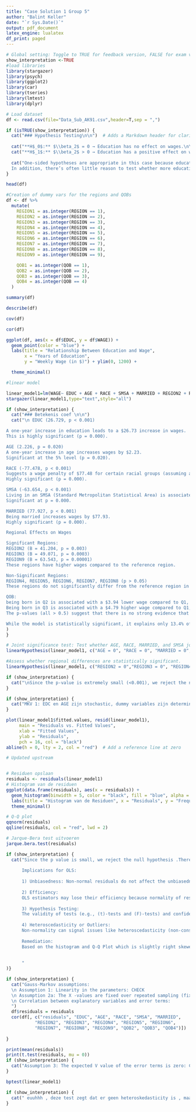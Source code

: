 ---
title: "Case Solution 1 Group 5"
author: "Balint Keller"
date: "`r Sys.Date()`"
output: pdf_document
latex_engine: lualatex
df_print: paged
---

```{r setup, include=FALSE}
# Global setting: Toggle to TRUE for feedback version, FALSE for exam version
show_interpretation <-TRUE
#load libraries
library(stargazer)
library(psych)
library(ggplot2)
library(car)
library(tseries)
library(lmtest)
library(dplyr)

# Load dataset
df <- read.csv(file="Data_Sub_AK91.csv",header=T,sep = ",")
```

```{r hypothesis_test, echo=FALSE, results="asis"}
if (isTRUE(show_interpretation)) {
  cat("### Hypothesis Testing\n\n")  # Adds a Markdown header for clarity
  
  cat("**H$_0$:** $\\beta_2$ = 0 → Education has no effect on wages.\n\n")
  cat("**H$_1$:** $\\beta_2$ > 0 → Education has a positive effect on wages.\n\n")
  
  cat("One-sided hypotheses are appropriate in this case because education is expected to increase earnings (according to economic theories).  
  In addition, there’s often little reason to test whether more education reduces wages because that result is counterintuitive.")
}
```

```{r head, echo=TRUE}


head(df)
```
```{r dummies, echo=TRUE}
#Creation of dummy vars for the regions and QOBs
df <- df %>%
  mutate(
    REGION1 = as.integer(REGION == 1),
    REGION2 = as.integer(REGION == 2),
    REGION3 = as.integer(REGION == 3),
    REGION4 = as.integer(REGION == 4),
    REGION5 = as.integer(REGION == 5),
    REGION6 = as.integer(REGION == 6),
    REGION7 = as.integer(REGION == 7),
    REGION8 = as.integer(REGION == 8),
    REGION9 = as.integer(REGION == 9),

    QOB1 = as.integer(QOB == 1),
    QOB2 = as.integer(QOB == 2),
    QOB3 = as.integer(QOB == 3),
    QOB4 = as.integer(QOB == 4)
  )
```








```{r summary, echo=TRUE}
summary(df)
```


```{r describe, echo=TRUE}
describe(df)
```

```{r cov, echo=TRUE}
cov(df)
```
```{r cor, echo=TRUE}
cor(df)
```
```{r plot, echo=TRUE}
ggplot(df, aes(x = df$EDUC, y = df$WAGE)) +
  geom_point(color = "blue") +
  labs(title = "Relationship Between Education and Wage",
       x = "Years of Education",
       y = "Weekly Wage (in $)") + ylim(0, 1200) +

  theme_minimal()

```
```{r, echo=TRUE}
#linear model

linear_model1=lm(WAGE~ EDUC + AGE + RACE + SMSA + MARRIED + REGION2 + REGION3 + REGION4 + REGION5 + REGION6 + REGION7 + REGION8 + REGION9  + QOB2 + QOB3 + QOB4, data = df)
stargazer(linear_model1,type="text",style="all")
```

```{r betekenins coef, echo=FALSE, results="asis"}
if (show_interpretation) {
  cat("### Betekenis coef \n\n")
  cat("\n EDUC (26.729, p < 0.001)

A one-year increase in education leads to a $26.73 increase in wages.
This is highly significant (p = 0.000).

AGE (2.226, p = 0.020)
A one-year increase in age increases wages by $2.23.
Significant at the 5% level (p = 0.020).

RACE (-77.478, p < 0.001)
Suggests a wage penalty of $77.48 for certain racial groups (assuming a binary variable where non-white = 1).
Highly significant (p = 0.000).

SMSA (-63.654, p < 0.001)
Living in an SMSA (Standard Metropolitan Statistical Area) is associated with a $63.65 lower wage.
Significant at p = 0.000.

MARRIED (77.927, p < 0.001)
Being married increases wages by $77.93.
Highly significant (p = 0.000).

Regional Effects on Wages

Significant Regions:
REGION2 (B = 41.204, p = 0.003)
REGION3 (B = 49.071, p = 0.0003)
REGION9 (B = 63.543, p = 0.00001)
These regions have higher wages compared to the reference region.

Non-Significant Regions:
REGION4, REGION5, REGION6, REGION7, REGION8 (p > 0.05)
These regions do not significantly differ from the reference region in terms of wages.

QOB:
being born in Q2 is associated with a $3.94 lower wage compared to Q1,
Being born in Q3 is associated with a $4.79 higher wage compared to Q1, while Being born in Q4 is associated with a $3.73 lower wage compared to Q1.None of the QOB coefficients are significant, meaning quarter of birth does not have a meaningful impact on wages in this model.
The p-values (all > 0.5) suggest that there is no strong evidence that being born in a particular quarter affects wages

While the model is statistically significant, it explains only 13.4% of the variation in wages. Other unobserved factors (e.g. experience, skills) likely play a major role."
)
}

```

```{r Joint significance tests}
# Joint significance test: Test whether AGE, RACE, MARRIED, and SMSA jointly contribute to explaining WAGE.
linearHypothesis(linear_model1, c("AGE = 0", "RACE = 0", "MARRIED = 0", "SMSA = 0"))

```
```{r Regional differences}
#Assess whether regional differences are statistically significant.
linearHypothesis(linear_model1, c("REGION2 = 0","REGION3 = 0", "REGION4 = 0", "REGION5 = 0", "REGION6 = 0", "REGION7 = 0", "REGION8 = 0", "REGION9 = 0" ))
```

```{r interpretatie van joint significance, echo=FALSE, results="asis"}
if (show_interpretation) {
  cat("\nSince the p-value is extremely small (<0.001), we reject the null hypothesis. This means that at least one of the region coefficients is significantly different from zero, implying that region does have a statistically significant effect on wages.")
}
```

```{r stochastic of deterministic, echo=FALSE, results="asis"}
if (show_interpretation) {
  cat("MKV 1: EDC en AGE zijn stochastic, dummy variables zijn deterministic\n")
}
```

```{r}
plot(linear_model1$fitted.values, resid(linear_model1),
     main = "Residuals vs. Fitted Values",
     xlab = "Fitted Values",
     ylab = "Residuals",
     pch = 16, col = "black")
abline(h = 0, lty = 2, col = "red")  # Add a reference line at zero
```





```{r}

# Updated upstream


# Residuen opslaan
residuals <- residuals(linear_model1) 
# Histogram van de residuen
ggplot(data.frame(residuals), aes(x = residuals)) +
  geom_histogram(binwidth = 5, color = "black", fill = "blue", alpha = 0.7) +
  labs(title = "Histogram van de Residuen", x = "Residuals", y = "Frequentie") +
  theme_minimal()
```
```{r}
# Q-Q plot
qqnorm(residuals)
qqline(residuals, col = "red", lwd = 2)

```

```{r, echo=FALSE, results="asis"}
# Jarque-Bera test uitvoeren
jarque.bera.test(residuals)

if (show_interpretation) {
  cat("Since the p value is small, we reject the null hypothesis .Therefore the residuals are NOT normally distributed.
      
      Implications for OLS:
      
      1) Unbiasedness: Non-normal residuals do not affect the unbiasedness of OLS estimators as long as key assumptions (like linearity,        exogeneity of regressors, and zero-mean error term) are satisfied
      
      2) Efficiency:
      OLS estimators may lose their efficiency because normality of residuals is necessary for OLS to be the Best Linear Unbiased Estimator  (BLUE) under the Gauss-Markov assumptions.
      
      3) Hypothesis Testing:
      The validity of tests (e.g., (t)-tests and (F)-tests) and confidence intervals relies on the normality assumption. Non-normal residuals         can lead to incorrect p-values
      
      4) Heteroscedasticity or Outliers:
      Non-normality can signal issues like heteroscedasticity (non-constant error variance), the presence of outliers, or omitted variable bias. 
      
      Remediation:
      Based on the histogram and Q-Q Plot which is slightly right skewed, we can conclude that the residuals deviate slightly from normality, so OLS may still perform adequately, particularly in our large sample where asymptotic normality applies.
      
      
      "
)}
```

```{r, echo=FALSE, results="asis"}

if (show_interpretation) {
  cat("Gauss-Markov assumptions:
  \n Assumption 1: Linearity in the parameters: CHECK
  \n Assumption 2a: The X -values are fixed over repeated sampling (fixed regressor model) FAIL
  \n Correlation between explanatory variables and error terms:
  ")
  df$residuals = residuals
  cor(df[, c("residuals", "EDUC", "AGE", "RACE", "SMSA", "MARRIED",
           "REGION2", "REGION3", "REGION4", "REGION5", "REGION6",
           "REGION7", "REGION8", "REGION9", "QOB2", "QOB3", "QOB4")])
  
}
```


```{r}
print(mean(residuals))
print(t.test(residuals, mu = 0))
if (show_interpretation) {
  cat("Assumption 3: The expected V value of the error terms is zero: CHECK")
}
```




```{r testen op heteroskedasticity via Breusch-Pagan }
bptest(linear_model1)

```
```{r Breusch pagan interpretie, echo=FALSE, results="asis"}
if (show_interpretation) {
  cat(" euuhhh , deze test zegt dat er geen heteroskedasticity is , maar onze residuals zijn wel niet nrml verdeeld lol . geen idee hoe ik verder moet ")
}
```
```{r}



```

